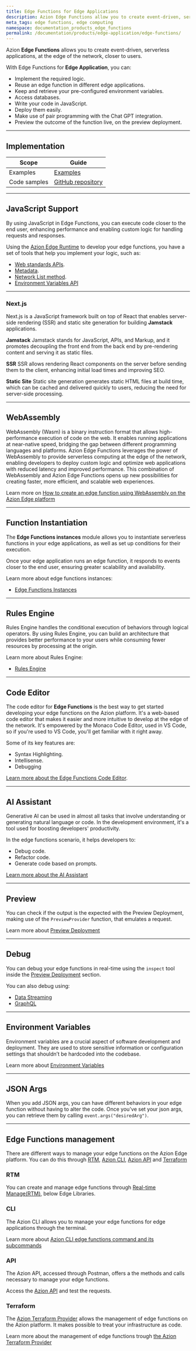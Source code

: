 ```yaml
---
title: Edge Functions for Edge Applications
description: Azion Edge Functions allow you to create event-driven, serverless applications, at the edge of the network, closer to users.
meta_tags: edge functions, edge computing
namespace: documentation_products_edge_functions
permalink: /documentation/products/edge-application/edge-functions/
---
```


Azion **Edge Functions** allows you to create event-driven, serverless applications, at the edge of the network, closer to users.

With Edge Functions for **Edge Application**, you can:

- Implement the required logic.
- Reuse an edge function in different edge applications.
- Keep and retrieve your pre-configured environment variables.
- Access databases.
- Write your code in JavaScript.
- Deploy them easily.
- Make use of pair programming with the Chat GPT integration.
- Preview the outcome of the function live, on the preview deployment.

---

## Implementation

| Scope | Guide |
| - | - | 
| Examples | [Examples](https://fun-cranberry.cloudvent.net/en/documentation/products/edge-application/edge-functions/javascript-examples/) |
| Code samples | [GitHub repository](https://github.com/aziontech/azion-samples/tree/dev/samples) |

---

## JavaScript Support

By using JavaScript in Edge Functions, you can execute code closer to the end user, enhancing performance and enabling custom logic for handling requests and responses.

Using the [Azion Edge Runtime](/en/documentation/products/edge-application/edge-functions/runtime/overview/) to develop your edge functions, you have a set of tools that help you implement your logic, such as:

- [Web standards APIs](/en/documentation/products/edge-application/edge-functions/runtime-apis/javascript/).
- [Metadata](/en/documentation/products/edge-application/edge-functions/runtime/api-reference/metadata/).
- [Network List method](/en/documentation/products/edge-application/edge-functions/runtime/api-reference/network-list/).
- [Environment Variables API](/en/documentation/products/edge-application/edge-functions/runtime/api-reference/environment-variables/)

---

### Next.js

Next.js is a JavaScript framework built on top of React that enables server-side rendering (SSR) and static site generation for building **Jamstack** applications.

**Jamstack**
Jamstack stands for JavaScript, APIs, and Markup, and it promotes decoupling the front end from the back end by pre-rendering content and serving it as static files.

**SSR**
SSR allows rendering React components on the server before sending them to the client, enhancing initial load times and improving SEO.

**Static Site**
Static site generation generates static HTML files at build time, which can be cached and delivered quickly to users, reducing the need for server-side processing.

---

## WebAssembly

WebAssembly (Wasm) is a binary instruction format that allows high-performance execution of code on the web. It enables running applications at near-native speed, bridging the gap between different programming languages and platforms. 
Azion Edge Functions leverages the power of WebAssembly to provide serverless computing at the edge of the network, enabling developers to deploy custom logic and optimize web applications with reduced latency and improved performance. 
This combination of WebAssembly and Azion Edge Functions opens up new possibilities for creating faster, more efficient, and scalable web experiences.

Learn more on [How to create an edge function using WebAssembly on the Azion Edge platform](/en/documentation/products/guides/webassembly-on-azion-platform/)

---

## Function Instantiation

The **Edge Functions instances** module allows you to instantiate serverless functions in your edge applications, as well as set up conditions for their execution.

Once your edge application runs an edge function, it responds to events closer to the end user, ensuring greater scalability and availability.

Learn more about edge functions instances:

- [Edge Functions Instances](https://www.azion.com/en/documentation/products/edge-application/edge-functions-instances/)

---

## Rules Engine

Rules Engine handles the conditional execution of behaviors through logical operators. By using Rules Engine, you can build an architecture that provides better performance to your users while consuming fewer resources by processing at the origin.

Learn more about Rules Engine:

- [Rules Engine](https://www.azion.com/en/documentation/products/edge-application/edge-functions-instances/)

---

## Code Editor

The code editor for **Edge Functions** is the best way to get started developing your edge functions on the Azion platform. It's a web-based code editor that makes it easier and more intuitive to develop at the edge of the network. It's empowered by the Monaco Code Editor, used in VS Code, so if you're used to VS Code, you'll get familiar with it right away.

Some of its key features are:

- Syntax Highlighting.
- Intellisense.
- Debugging

[Learn more about the Edge Functions Code Editor](/en/documentation/products/edge-application/edge-functions/runtime-api/code-editor/).

---

## AI Assistant

Generative AI can be used in almost all tasks that involve understanding or generating natural language or code. In the development environment, it's a tool used for boosting developers' productivity.

In the edge functions scenario, it helps developers to:

- Debug code.
- Refactor code.
- Generate code based on prompts.

[Learn more about the AI Assistant](/en/documentation/products/edge-application/edge-functions/runtime-api/ai-integration/)

---

## Preview

You can check if the output is the expected with the Preview Deployment, making use of the `PreviewProvider` function, that emulates a request.

Learn more about [Preview Deployment](/en/documentation/products/edge-application/edge-functions/runtime-api/preview-deployment/)

---

## Debug

You can debug your edge functions in real-time using the `inspect` tool inside the [Preview Deployment](/en/documentation/products/edge-application/edge-functions/runtime-api/preview-deployment/) section.

You can also debug using:

- [Data Streaming](/en/documentation/products/guides/debugging-functions-data-streaming/)
- [GraphQL](/en/documentation/products/guides/debugging-functions-graphql/)

---

## Environment Variables

Environment variables are a crucial aspect of software development and deployment. They are used to store sensitive information or configuration settings that shouldn’t be hardcoded into the codebase.

Learn more about [Environment Variables](/en/documentation/products/edge-functions/environment-variables/)

---

## JSON Args

When you add JSON args, you can have different behaviors in your edge function without having to alter the code. Once you've set your json args, you can retrieve them by calling `event.args("desiredArg")`.

---

## Edge Functions management

There are different ways to manage your edge functions on the Azion Edge platform. You can do this through [RTM](), [Azion CLI](), [Azion API]() and [Terraform]()

### RTM

You can create and manage edge functions through [Real-time Manage(RTM)](), below Edge Libraries.

### CLI

The Azion CLI allows you to manage your edge functions for edge applications through the terminal.

Learn more about [Azion CLI edge functions command and its subcommands](https://www.azion.com/en/documentation/products/cli/edge-functions/)

### API

The Azion API, accessed through Postman, offers a the methods and calls necessary to manage your edge functions. 

Access the [Azion API]() and test the requests.

### Terraform

The [Azion Terraform Provider]() allows the management of edge functions on the Azion platform. It makes possible to treat your infrastructure as code.

Learn more about the management of edge functions trough [the Azion Terraform Provider]()

